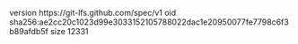 version https://git-lfs.github.com/spec/v1
oid sha256:ae2cc20c1023d99e3033152105788022dac1e20950077fe7798c6f3b89afdb5f
size 12331
